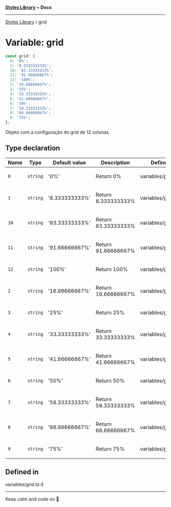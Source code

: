 
<Meta title="Libs/Styles/variables/grid" />



[**Styles Library**](/?path=/docs/libs-styles-overview--page) • **Docs**

***

[Styles Library](/?path=/docs/libs-styles-overview--page) / grid

# Variable: grid

```ts
const grid: {
  0: '0%';
  1: '8.333333333%';
  10: '83.33333333%';
  11: '91.66666667%';
  12: '100%';
  2: '16.66666667%';
  3: '25%';
  4: '33.33333333%';
  5: '41.66666667%';
  6: '50%';
  7: '58.33333333%';
  8: '66.66666667%';
  9: '75%';
};
```

Objeto com a configuração do grid de 12 colunas.

## Type declaration

<table>
<thead>
<tr>
<th>Name</th>
<th>Type</th>
<th>Default value</th>
<th>Description</th>
<th>Defined in</th>
</tr>
</thead>
<tbody>
<tr>
<td>

`0`

</td>
<td>

`string`

</td>
<td>

'0%'

</td>
<td>

Return 0%

</td>
<td>

variables/grid.ts:6

</td>
</tr>
<tr>
<td>

`1`

</td>
<td>

`string`

</td>
<td>

'8.333333333%'

</td>
<td>

Return 8.333333333%

</td>
<td>

variables/grid.ts:8

</td>
</tr>
<tr>
<td>

`10`

</td>
<td>

`string`

</td>
<td>

'83.33333333%'

</td>
<td>

Return 83.33333333%

</td>
<td>

variables/grid.ts:26

</td>
</tr>
<tr>
<td>

`11`

</td>
<td>

`string`

</td>
<td>

'91.66666667%'

</td>
<td>

Return 91.66666667%

</td>
<td>

variables/grid.ts:28

</td>
</tr>
<tr>
<td>

`12`

</td>
<td>

`string`

</td>
<td>

'100%'

</td>
<td>

Return 100%

</td>
<td>

variables/grid.ts:30

</td>
</tr>
<tr>
<td>

`2`

</td>
<td>

`string`

</td>
<td>

'16.66666667%'

</td>
<td>

Return 16.66666667%

</td>
<td>

variables/grid.ts:10

</td>
</tr>
<tr>
<td>

`3`

</td>
<td>

`string`

</td>
<td>

'25%'

</td>
<td>

Return 25%

</td>
<td>

variables/grid.ts:12

</td>
</tr>
<tr>
<td>

`4`

</td>
<td>

`string`

</td>
<td>

'33.33333333%'

</td>
<td>

Return 33.33333333%

</td>
<td>

variables/grid.ts:14

</td>
</tr>
<tr>
<td>

`5`

</td>
<td>

`string`

</td>
<td>

'41.66666667%'

</td>
<td>

Return 41.66666667%

</td>
<td>

variables/grid.ts:16

</td>
</tr>
<tr>
<td>

`6`

</td>
<td>

`string`

</td>
<td>

'50%'

</td>
<td>

Return 50%

</td>
<td>

variables/grid.ts:18

</td>
</tr>
<tr>
<td>

`7`

</td>
<td>

`string`

</td>
<td>

'58.33333333%'

</td>
<td>

Return 58.33333333%

</td>
<td>

variables/grid.ts:20

</td>
</tr>
<tr>
<td>

`8`

</td>
<td>

`string`

</td>
<td>

'66.66666667%'

</td>
<td>

Return 66.66666667%

</td>
<td>

variables/grid.ts:22

</td>
</tr>
<tr>
<td>

`9`

</td>
<td>

`string`

</td>
<td>

'75%'

</td>
<td>

Return 75%

</td>
<td>

variables/grid.ts:24

</td>
</tr>
</tbody>
</table>

## Defined in

variables/grid.ts:4


***

Keep calm and code on 🤘.